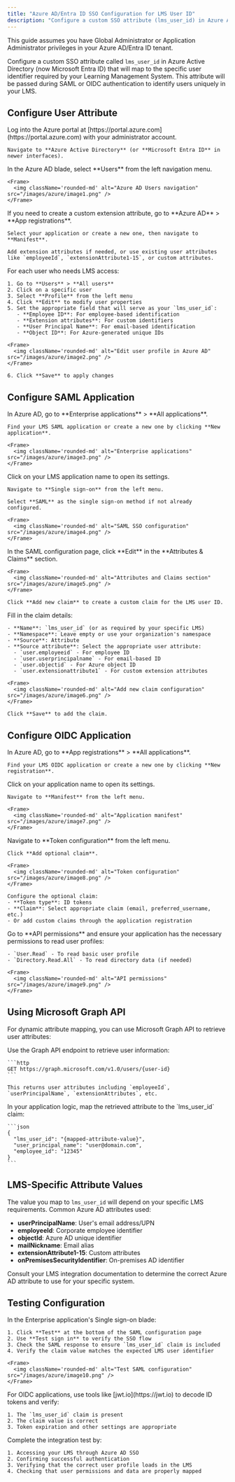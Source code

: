 ```yaml
---
title: "Azure AD/Entra ID SSO Configuration for LMS User ID"
description: "Configure a custom SSO attribute (lms_user_id) in Azure Active Directory/Microsoft Entra ID for Learning Management System integrations."
---
```



<Warning>
  This guide assumes you have Global Administrator or Application Administrator privileges in your Azure AD/Entra ID tenant.
</Warning>

Configure a custom SSO attribute called `lms_user_id` in Azure Active Directory (now Microsoft Entra ID) that will map to the specific user identifier required by your Learning Management System. This attribute will be passed during SAML or OIDC authentication to identify users uniquely in your LMS.

## Configure User Attribute

<Steps>
  <Step title="Access Azure Portal">
    Log into the Azure portal at [https://portal.azure.com](https://portal.azure.com) with your administrator account.
    
    Navigate to **Azure Active Directory** (or **Microsoft Entra ID** in newer interfaces).
  </Step>

  <Step title="Navigate to Users">
    In the Azure AD blade, select **Users** from the left navigation menu.
    
    <Frame>
      <img className='rounded-md' alt="Azure AD Users navigation" src="/images/azure/image1.png" />
    </Frame>
  </Step>

  <Step title="Configure Extension Attributes (Optional)">
    If you need to create a custom extension attribute, go to **Azure AD** > **App registrations**.
    
    Select your application or create a new one, then navigate to **Manifest**.
    
    Add extension attributes if needed, or use existing user attributes like `employeeId`, `extensionAttribute1-15`, or custom attributes.
  </Step>

  <Step title="Set User Attribute Values">
    For each user who needs LMS access:
    
    1. Go to **Users** > **All users**
    2. Click on a specific user
    3. Select **Profile** from the left menu
    4. Click **Edit** to modify user properties
    5. Set the appropriate field that will serve as your `lms_user_id`:
       - **Employee ID**: For employee-based identification
       - **Extension attributes**: For custom identifiers
       - **User Principal Name**: For email-based identification
       - **Object ID**: For Azure-generated unique IDs
    
    <Frame>
      <img className='rounded-md' alt="Edit user profile in Azure AD" src="/images/azure/image2.png" />
    </Frame>
    
    6. Click **Save** to apply changes
  </Step>
</Steps>

## Configure SAML Application

<Steps>
  <Step title="Navigate to Enterprise Applications">
    In Azure AD, go to **Enterprise applications** > **All applications**.
    
    Find your LMS SAML application or create a new one by clicking **New application**.
    
    <Frame>
      <img className='rounded-md' alt="Enterprise applications" src="/images/azure/image3.png" />
    </Frame>
  </Step>

  <Step title="Configure Single Sign-On">
    Click on your LMS application name to open its settings.
    
    Navigate to **Single sign-on** from the left menu.
    
    Select **SAML** as the single sign-on method if not already configured.
    
    <Frame>
      <img className='rounded-md' alt="SAML SSO configuration" src="/images/azure/image4.png" />
    </Frame>
  </Step>

  <Step title="Edit Attributes & Claims">
    In the SAML configuration page, click **Edit** in the **Attributes & Claims** section.
    
    <Frame>
      <img className='rounded-md' alt="Attributes and Claims section" src="/images/azure/image5.png" />
    </Frame>
    
    Click **Add new claim** to create a custom claim for the LMS user ID.
  </Step>

  <Step title="Configure LMS User ID Claim">
    Fill in the claim details:
    
    - **Name**: `lms_user_id` (or as required by your specific LMS)
    - **Namespace**: Leave empty or use your organization's namespace
    - **Source**: Attribute
    - **Source attribute**: Select the appropriate user attribute:
      - `user.employeeid` - For employee ID
      - `user.userprincipalname` - For email-based ID
      - `user.objectid` - For Azure object ID
      - `user.extensionattribute1` - For custom extension attributes
    
    <Frame>
      <img className='rounded-md' alt="Add new claim configuration" src="/images/azure/image6.png" />
    </Frame>
    
    Click **Save** to add the claim.
  </Step>
</Steps>

## Configure OIDC Application

<Steps>
  <Step title="Navigate to App Registrations">
    In Azure AD, go to **App registrations** > **All applications**.
    
    Find your LMS OIDC application or create a new one by clicking **New registration**.
  </Step>

  <Step title="Configure Application Manifest">
    Click on your application name to open its settings.
    
    Navigate to **Manifest** from the left menu.
    
    <Frame>
      <img className='rounded-md' alt="Application manifest" src="/images/azure/image7.png" />
    </Frame>
  </Step>

  <Step title="Add Optional Claims">
    Navigate to **Token configuration** from the left menu.
    
    Click **Add optional claim**.
    
    <Frame>
      <img className='rounded-md' alt="Token configuration" src="/images/azure/image8.png" />
    </Frame>
    
    Configure the optional claim:
    - **Token type**: ID tokens
    - **Claim**: Select appropriate claim (email, preferred_username, etc.)
    - Or add custom claims through the application registration
  </Step>

  <Step title="Configure API Permissions">
    Go to **API permissions** and ensure your application has the necessary permissions to read user profiles:
    
    - `User.Read` - To read basic user profile
    - `Directory.Read.All` - To read directory data (if needed)
    
    <Frame>
      <img className='rounded-md' alt="API permissions" src="/images/azure/image9.png" />
    </Frame>
  </Step>
</Steps>

## Using Microsoft Graph API

For dynamic attribute mapping, you can use Microsoft Graph API to retrieve user attributes:

<Steps>
  <Step title="Get User Information">
    Use the Graph API endpoint to retrieve user information:
    
    ```http
    GET https://graph.microsoft.com/v1.0/users/{user-id}
    ```
    
    This returns user attributes including `employeeId`, `userPrincipalName`, `extensionAttributes`, etc.
  </Step>

  <Step title="Map to LMS User ID">
    In your application logic, map the retrieved attribute to the `lms_user_id` claim:
    
    ```json
    {
      "lms_user_id": "{mapped-attribute-value}",
      "user_principal_name": "user@domain.com",
      "employee_id": "12345"
    }
    ```
  </Step>
</Steps>

## LMS-Specific Attribute Values

The value you map to `lms_user_id` will depend on your specific LMS requirements. Common Azure AD attributes used:

- **userPrincipalName**: User's email address/UPN
- **employeeId**: Corporate employee identifier
- **objectId**: Azure AD unique identifier
- **mailNickname**: Email alias
- **extensionAttribute1-15**: Custom attributes
- **onPremisesSecurityIdentifier**: On-premises AD identifier

<Note>
  Consult your LMS integration documentation to determine the correct Azure AD attribute to use for your specific system.
</Note>

## Testing Configuration

<Steps>
  <Step title="Test SAML Configuration">
    In the Enterprise application's Single sign-on blade:
    
    1. Click **Test** at the bottom of the SAML configuration page
    2. Use **Test sign in** to verify the SSO flow
    3. Check the SAML response to ensure `lms_user_id` claim is included
    4. Verify the claim value matches the expected LMS user identifier
    
    <Frame>
      <img className='rounded-md' alt="Test SAML configuration" src="/images/azure/image10.png" />
    </Frame>
  </Step>

  <Step title="Verify Token Content">
    For OIDC applications, use tools like [jwt.io](https://jwt.io) to decode ID tokens and verify:
    
    1. The `lms_user_id` claim is present
    2. The claim value is correct
    3. Token expiration and other settings are appropriate
  </Step>

  <Step title="Test LMS Integration">
    Complete the integration test by:
    
    1. Accessing your LMS through Azure AD SSO
    2. Confirming successful authentication
    3. Verifying that the correct user profile loads in the LMS
    4. Checking that user permissions and data are properly mapped
  </Step>
</Steps>

<IntegrationFooter />